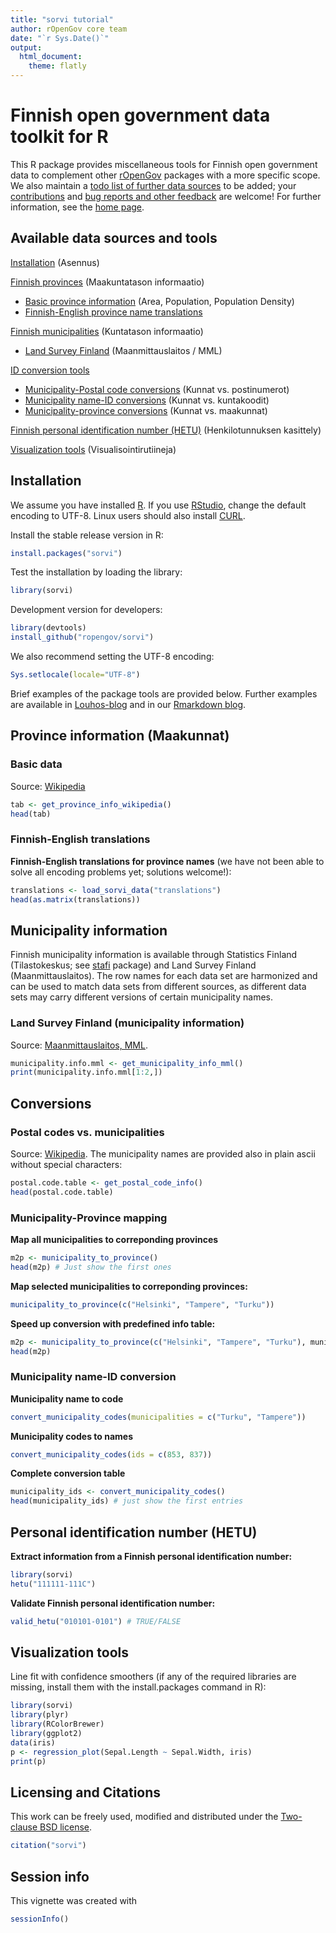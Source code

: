```yaml
---
title: "sorvi tutorial"
author: rOpenGov core team
date: "`r Sys.Date()`"
output:
  html_document:
    theme: flatly
---
```

<!--
%\VignetteEngine{knitr::rmarkdown}
%\VignetteIndexEntry{sorvi Markdown Vignette}
%\usepackage[utf8]{inputenc}
-->



Finnish open government data toolkit for R
===========

This R package provides miscellaneous tools for Finnish open
government data to complement other
[rOpenGov](http://ropengov.github.io/projects) packages with a more
specific scope. We also maintain a [todo list of further data
sources](https://github.com/rOpenGov/sorvi/blob/master/vignettes/todo-datasets.md)
to be added; your
[contributions](http://louhos.github.com/contact.html) and [bug
reports and other feedback](https://github.com/ropengov/sorvi) are
welcome! For further information, see the [home
page](http://louhos.github.com/sorvi).



## Available data sources and tools

[Installation](#installation) (Asennus)  

[Finnish provinces](#provinces) (Maakuntatason informaatio)

* [Basic province information](#provinceinfo) (Area, Population, Population Density)
* [Finnish-English province name translations](#provincetranslations)  

[Finnish municipalities](#municipality) (Kuntatason informaatio)

* [Land Survey Finland](#mml) (Maanmittauslaitos / MML)

[ID conversion tools](#conversions)

* [Municipality-Postal code conversions](#postalcodes) (Kunnat vs. postinumerot)  
* [Municipality name-ID conversions](#municipalityconversions) (Kunnat vs. kuntakoodit)
* [Municipality-province conversions](#municipality2province) (Kunnat vs. maakunnat)

[Finnish personal identification number (HETU)](#hetu) (Henkilotunnuksen kasittely)  

[Visualization tools](#visualization) (Visualisointirutiineja)



## <a name="installation"></a>Installation

We assume you have installed [R](http://www.r-project.org/). If you
use [RStudio](http://www.rstudio.com/ide/download/desktop), change the
default encoding to UTF-8. Linux users should also install
[CURL](http://curl.haxx.se/download.html).

Install the stable release version in R:

```r
install.packages("sorvi")
```

Test the installation by loading the library:

```r
library(sorvi)
```

Development version for developers:

```r
library(devtools)
install_github("ropengov/sorvi")
```

We also recommend setting the UTF-8 encoding:

```r
Sys.setlocale(locale="UTF-8") 
```

Brief examples of the package tools are provided below. Further
examples are available in [Louhos-blog](http://louhos.wordpress.com)
and in our [Rmarkdown blog](http://louhos.github.io/archive.html).


## <a name="provinces"></a>Province information (Maakunnat)


### <a name="provinceinfo"></a>Basic data

Source: [Wikipedia](http://fi.wikipedia.org/wiki/V%C3%A4est%C3%B6tiheys)

```r
tab <- get_province_info_wikipedia()
head(tab)
```

### <a name="provincetranslations"></a>Finnish-English translations

**Finnish-English translations for province names** (we have not been able
to solve all encoding problems yet; solutions welcome!):

```r
translations <- load_sorvi_data("translations")
head(as.matrix(translations))
```


## <a name="municipality"></a>Municipality information

Finnish municipality information is available through Statistics
Finland (Tilastokeskus; see
[stafi](https://github.com/ropengov/statfi) package) and Land Survey
Finland (Maanmittauslaitos). The row names for each data set are
harmonized and can be used to match data sets from different sources,
as different data sets may carry different versions of certain
municipality names.

### <a name="mml"></a>Land Survey Finland (municipality information)

Source: [Maanmittauslaitos, MML](http://www.maanmittauslaitos.fi/aineistot-palvelut/latauspalvelut/avoimien-aineistojen-tiedostopalvelu). 

```r
municipality.info.mml <- get_municipality_info_mml()
print(municipality.info.mml[1:2,])
```


## <a name="conversions"></a>Conversions

### <a name="postalcodes"></a>Postal codes vs. municipalities

Source: [Wikipedia](http://fi.wikipedia.org/wiki/Luettelo_Suomen_postinumeroista_kunnittain). The municipality names are provided also in plain ascii without special characters:

```r
postal.code.table <- get_postal_code_info() 
head(postal.code.table)
```


### <a name="municipality2province"></a>Municipality-Province mapping

**Map all municipalities to correponding provinces**

```r
m2p <- municipality_to_province() 
head(m2p) # Just show the first ones
```  

**Map selected municipalities to correponding provinces:**

```r
municipality_to_province(c("Helsinki", "Tampere", "Turku")) 
```  

**Speed up conversion with predefined info table:**

```r
m2p <- municipality_to_province(c("Helsinki", "Tampere", "Turku"), municipality.info.mml)
head(m2p)
```  


### <a name="municipalityconversions"></a>Municipality name-ID conversion

**Municipality name to code**

```r
convert_municipality_codes(municipalities = c("Turku", "Tampere"))
```  

**Municipality codes to names**

```r
convert_municipality_codes(ids = c(853, 837))
```  

**Complete conversion table**

```r
municipality_ids <- convert_municipality_codes()
head(municipality_ids) # just show the first entries
```



## <a name="hetu"></a>Personal identification number (HETU)

**Extract information from a Finnish personal identification number:**

```r
library(sorvi)
hetu("111111-111C")
```

**Validate Finnish personal identification number:**

```r
valid_hetu("010101-0101") # TRUE/FALSE
```



## <a name="visualization"></a>Visualization tools

Line fit with confidence smoothers (if any of the required libraries
are missing, install them with the install.packages command in R):

```r
library(sorvi) 
library(plyr)
library(RColorBrewer)
library(ggplot2)
data(iris)
p <- regression_plot(Sepal.Length ~ Sepal.Width, iris) 
print(p)
```




## Licensing and Citations

This work can be freely used, modified and distributed under the 
[Two-clause BSD license](http://en.wikipedia.org/wiki/BSD\_licenses).

```r
citation("sorvi")
```

## Session info

This vignette was created with

```r
sessionInfo()
```




